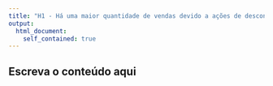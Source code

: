 ```yaml
---
title: "H1 - Há uma maior quantidade de vendas devido a ações de desconto progressivo"
output: 
  html_document:
    self_contained: true
---
```


## Escreva o conteúdo aqui